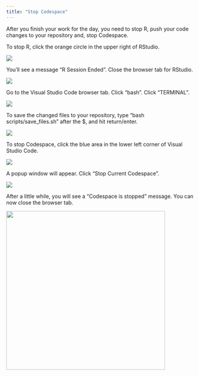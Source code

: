 ```yaml
---
title: "Stop Codespace"
---
```


After you finish your work for the day, you need to stop R, push your code changes to your repository and, stop Codespace.

To stop R, click the orange circle in the upper right of RStudio.

![](images/setup/stop_R.png)

You'll see a message "R Session Ended". Close the browser tab for RStudio.

![](images/setup/r_session_ended.png)

Go to the Visual Studio Code browser tab. Click "bash". Click "TERMINAL".

![](images/setup/bash.png)

To save the changed files to your repository, type "bash scripts/save_files.sh" after the \$, and hit return/enter.

![](images/setup/bash_save_files.png)

To stop Codespace, click the blue area in the lower left corner of Visual Studio Code.

![](images/setup/stop_codespace_button.png)

A popup window will appear. Click "Stop Current Codespace".

![](images/setup/stop_codespace.png)

After a little while, you will see a "Codespace is stopped" message. You can now close the browser tab.

![](images/codespace-stop/Codespace-stopped.png){width="425"}
